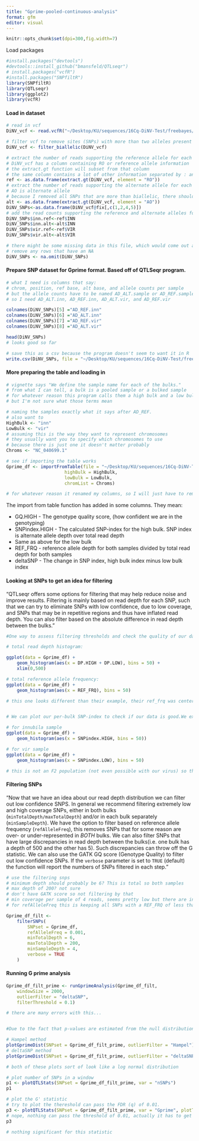 ```yaml
---
title: "Gprime-pooled-continuous-analysis"
format: gfm
editor: visual
---
```



```r
knitr::opts_chunk$set(dpi=300,fig.width=7)
```

Load packages 

```r
#install.packages("devtools")
#devtools::install_github("bmansfeld/QTLseqr")
# install.packages("vcfR")
#install.packages("SNPfiltR")
library(SNPfiltR)
library(QTLseqr)
library(ggplot2)
library(vcfR)
```

#### Load in dataset 

```r
# read in vcf
DiNV_vcf <- read.vcfR("~/Desktop/KU/sequences/16Cq-DiNV-Test/freebayes/continuous-DiNV.vcf")

# filter vcf to remove sites (SNPs) with more than two alleles present (from SNPfiltR package)
DiNV_vcf <- filter_biallelic(DiNV_vcf)

# extract the number of reads supporting the reference allele for each sample at each SNP 
# DiNV_vcf has a column containing RO or reference allele information
# the extract.gt function will subset from that column
# the same column contains a lot of other information separated by : and , which is why a specific function is needed 
ref <- as.data.frame(extract.gt(DiNV_vcf, element = "RO"))
# extract the number of reads supporting the alternate allele for each sample at each SNP 
# AO is alternate allele
# because I removed all SNPs that are more than biallelic, there should only be 1 alternate allele
alt <- as.data.frame(extract.gt(DiNV_vcf, element = "AO"))
DiNV_SNPs<-as.data.frame(DiNV_vcf@fix[,c(1,2,4,5)])
# add the read counts supporting the reference and alternate alleles for each of the two sequenced strains as their own columns
DiNV_SNPs$inn.ref<-ref$INN
DiNV_SNPs$inn.alt<-alt$INN
DiNV_SNPs$vir.ref<-ref$VIR
DiNV_SNPs$vir.alt<-alt$VIR

# there might be some missing data in this file, which would come out as rows where either inn or vir have an NA for alleles 
# remove any rows that have an NA 
DiNV_SNPs <- na.omit(DiNV_SNPs)
```

#### Prepare SNP dataset for Gprime format. Based off of QTLSeqr program. 

```r
# what I need is columns that say:
# chrom, position, ref base, alt base, and allele counts per sample
# but the allele counts have to be named AD_ALT.sample or AD_REF.sample 
# so I need AD_ALT.inn, AD_REF.inn, AD_ALT.vir, and AD_REF.vir

colnames(DiNV_SNPs)[5] ="AD_REF.inn"
colnames(DiNV_SNPs)[6] ="AD_ALT.inn"
colnames(DiNV_SNPs)[7] ="AD_REF.vir"
colnames(DiNV_SNPs)[8] ="AD_ALT.vir"

head(DiNV_SNPs)
# looks good so far

# save this as a csv because the program doesn't seem to want it in R 
write.csv(DiNV_SNPs, file = "~/Desktop/KU/sequences/16Cq-DiNV-Test/freebayes/DiNV_SNPs_For_Gprime.csv", row.names = FALSE)

```

#### More preparing the table and loading in

```r
# vignette says "We define the sample name for each of the bulks."
# from what I can tell, a bulk is a pooled sample or a bulked sample
# for whatever reason this program calls them a high bulk and a low bulk 
# but I'm not sure what those terms mean 

# naming the samples exactly what it says after AD_REF. 
# also want to 
HighBulk <- "inn"
LowBulk <- "vir"
# assuming this is the way they want to represent chromosomes
# they usually want you to specify which chromosomes to use
# because there is just one it doesn't matter probably 
Chroms <- "NC_040699.1"

# see if importing the table works 
Gprime_df <- importFromTable(file = "~/Desktop/KU/sequences/16Cq-DiNV-Test/freebayes/DiNV_SNPs_For_Gprime.csv",
                      highBulk = HighBulk,
                      lowBulk = LowBulk,
                      chromList = Chroms)

# for whatever reason it renamed my columns, so I will just have to remember that high is innubila cells and low is virilis cells
```

The import from table function has added in some columns. They mean: 

* GQ.HIGH - The genotype quality score, (how confident we are in the genotyping)
* SNPindex.HIGH - The calculated SNP-index for the high bulk. SNP index is alternate allele depth over total read depth
* Same as above for the low bulk
* REF_FRQ - reference allele depth for both samples divided by total read depth for both samples
* deltaSNP - The change in SNP index, high bulk index minus low bulk index 

#### Looking at SNPs to get an idea for filtering 

"QTLseqr offers some options for filtering that may help reduce noise and improve results. Filtering is mainly based on read depth for each SNP, such that we can try to eliminate SNPs with low confidence, due to low coverage, and SNPs that may be in repetitive regions and thus have inflated read depth. You can also filter based on the absolute difference in read depth between the bulks."

```r
#One way to assess filtering thresholds and check the quality of our data is by plotting histograms of the read depths. We can get an idea of where to draw our thresholds

# total read depth histogram:

ggplot(data = Gprime_df) + 
    geom_histogram(aes(x = DP.HIGH + DP.LOW), bins = 50) + 
    xlim(0,500)

# total reference allele frequency:
ggplot(data = Gprime_df) +
    geom_histogram(aes(x = REF_FRQ), bins = 50)

# this one looks different than their example, their ref_frq was centered around 0.5... but maybe their data is really different. This looks like the vast majority of the SNPs are reference allele? Not sure exactly what that means...


# We can plot our per-bulk SNP-index to check if our data is good.We expect to find two small peaks on each end and most of the SNPs should be approximiately normally distributed arround 0.5 in an F2 population. Here is the HIGH bulk for example:

# for innubila sample
ggplot(data = Gprime_df) +
    geom_histogram(aes(x = SNPindex.HIGH, bins = 50))

# for vir sample
ggplot(data = Gprime_df) +
    geom_histogram(aes(x = SNPindex.LOW), bins = 50)

# this is not an F2 population (not even possible with our virus) so this is maybe why these don't look as expected 

```

#### Filtering SNPs 

"Now that we have an idea about our read depth distribution we can filter out low confidence SNPS. In general we recommend filtering extremely low and high coverage SNPs, either in both bulks (`minTotalDepth/maxTotalDepth`) and/or in each bulk separately (`minSampleDepth`). We have the option to filter based on reference allele frequency (`refAlleleFreq`), this removes SNPs that for some reason are over- or under-represented in *BOTH* bulks. We can also filter SNPs that have large discrepancies in read depth between the bulks(i.e. one bulk has a depth of 500 and the other has 5). Such discrepancies can throw off the G statistic.  We can also use the GATK GQ score (Genotype Quality) to filter out low confidence SNPs. If the `verbose` parameter is set to `TRUE` (default) the function will report the numbers of SNPs filtered in each step."

```r
# use the filtering snps 
# minimum depth should probably be 6? This is total so both samples 
# max depth of 200? not sure 
# don't have GATK score so not filtering by that 
# min coverage per sample of 4 reads, seems pretty low but there are inn samples that I'm sure have few reads 
# for refAlleleFreq this is keeping all SNPs with a REF_FRQ of less than or equal to 0.999. Which seems high but I have so many SNPs where the REF_FRQ is almost 1... 

Gprime_df_filt <-
    filterSNPs(
        SNPset = Gprime_df,
        refAlleleFreq = 0.001,
        minTotalDepth = 6,
        maxTotalDepth = 200, 
        minSampleDepth = 4,
        verbose = TRUE
    )

```

#### Running G prime analysis

```r
Gprime_df_filt_prime <- runGprimeAnalysis(Gprime_df_filt,
    windowSize = 2000,
    outlierFilter = "deltaSNP",
    filterThreshold = 0.1)

# there are many errors with this... 


#Due to the fact that p-values are estimated from the null distribution of G', an important check is to see if the null distribution of G' values is close to log normally distributed. For this purpose we use the `plotGprimeDist` function, which plots the G' histograms of both raw and filtered G' sets alongside the log-normal null distribution (which is reported in the legend). We can also use this to test which filtering method (Hampel or DeltaSNP) estimates a more accurate null distribution. If you use the `"deltaSNP"` method plotting G' distributions with different filter thresholds might also help reveal a better G' null distribution. 

# Hampel method
plotGprimeDist(SNPset = Gprime_df_filt_prime, outlierFilter = "Hampel")
# deltaSNP method 
plotGprimeDist(SNPset = Gprime_df_filt_prime, outlierFilter = "deltaSNP", filterThreshold = 0.1)

# both of these plots sort of look like a log normal distribution

# plot number of SNPs in a window
p1 <- plotQTLStats(SNPset = Gprime_df_filt_prime, var = "nSNPs")
p1

# plot the G' statistic
# try to plot the thereshold can pass the FDR (q) of 0.01.
p3 <- plotQTLStats(SNPset = Gprime_df_filt_prime, var = "Gprime", plotThreshold = TRUE, q = 0.01)
# nope, nothing can pass the threshold of 0.01, actually it has to get to 0.7 to draw the line which is pretty bad 
p3

# nothing significant for this statistic 

```









